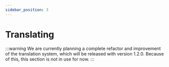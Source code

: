 ```yaml
---
sidebar_position: 3
---
```


# Translating

:::warning
We are currently planning a complete refactor and improvement of the translation system, which will be released with version 1.2.0. Because of this, this section is not in use for now.
:::